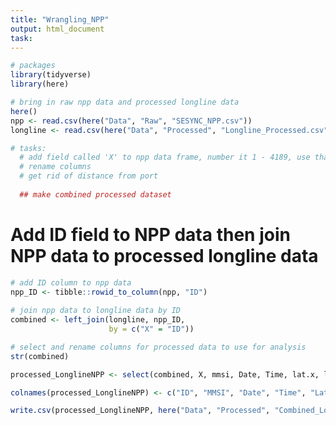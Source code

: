 ```yaml
---
title: "Wrangling_NPP"
output: html_document
task: 
---
```


```r
# packages
library(tidyverse)
library(here)

# bring in raw npp data and processed longline data
here()
npp <- read.csv(here("Data", "Raw", "SESYNC_NPP.csv"))
longline <- read.csv(here("Data", "Processed", "Longline_Processed.csv"))

# tasks:
  # add field called 'X' to npp data frame, number it 1 - 4189, use that to join npp data to longline
  # rename columns
  # get rid of distance from port
  
  ## make combined processed dataset
```

# Add ID field to NPP data then join NPP data to processed longline data
```r
# add ID column to npp data
npp_ID <- tibble::rowid_to_column(npp, "ID")
  
# join npp data to longline data by ID
combined <- left_join(longline, npp_ID,
                      by = c("X" = "ID"))

# select and rename columns for processed data to use for analysis
str(combined)  

processed_LonglineNPP <- select(combined, X, mmsi, Date, Time, lat.x, long.x, speed, distance_from_shore, npp_mean, is_fishing)

colnames(processed_LonglineNPP) <- c("ID", "MMSI", "Date", "Time", "Latitude", "Longitude", "Vessel_Speed", "Distance_From_Shore", "NPP_Mean", "Fishing_Activity")

write.csv(processed_LonglineNPP, here("Data", "Processed", "Combined_LonglineNPP_Processed.csv"))
```






